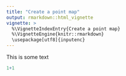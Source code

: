 ```yaml
---
title: "Create a point map"
output: rmarkdown::html_vignette
vignette: >
  %\VignetteIndexEntry{Create a point map}
  %\VignetteEngine{knitr::rmarkdown}
  \usepackage[utf8]{inputenc}
---
```


This is some text

```r
1+1
```


